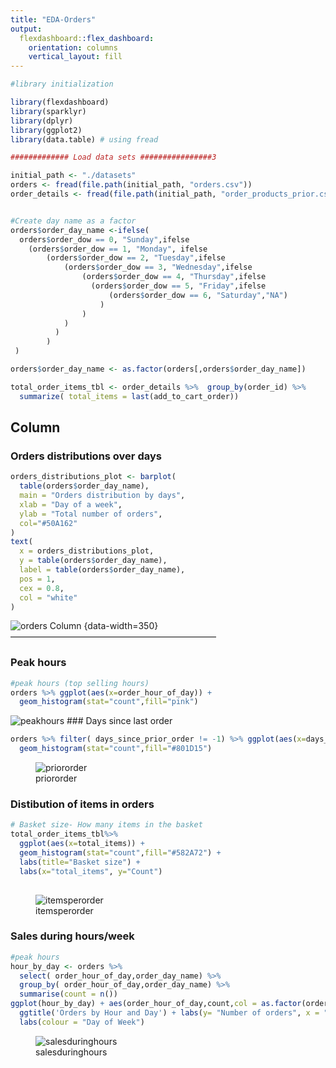 ```yaml
---
title: "EDA-Orders"
output: 
  flexdashboard::flex_dashboard:
    orientation: columns
    vertical_layout: fill
---
```


```r
#library initialization

library(flexdashboard)
library(sparklyr)
library(dplyr)
library(ggplot2)
library(data.table) # using fread

############# Load data sets ################3

initial_path <- "./datasets"
orders <- fread(file.path(initial_path, "orders.csv"))
order_details <- fread(file.path(initial_path, "order_products_prior.csv"))


#Create day name as a factor
orders$order_day_name <-ifelse(
  orders$order_dow == 0, "Sunday",ifelse 
    (orders$order_dow == 1, "Monday", ifelse
        (orders$order_dow == 2, "Tuesday",ifelse
            (orders$order_dow == 3, "Wednesday",ifelse
                (orders$order_dow == 4, "Thursday",ifelse
                  (orders$order_dow == 5, "Friday",ifelse
                      (orders$order_dow == 6, "Saturday","NA")
                    )
                )
            )
          )
        )
 )

orders$order_day_name <- as.factor(orders[,orders$order_day_name])

total_order_items_tbl <- order_details %>%  group_by(order_id) %>% 
  summarize( total_items = last(add_to_cart_order))

```

Column {data-width=650}
-----------------------------------------------------------------------

### Orders distributions over days

```r
orders_distributions_plot <- barplot(
  table(orders$order_day_name),
  main = "Orders distribution by days",
  xlab = "Day of a week",
  ylab = "Total number of orders",
  col="#50A162"
)
text(
  x = orders_distributions_plot,
  y = table(orders$order_day_name),
  label = table(orders$order_day_name),
  pos = 1,
  cex = 0.8,
  col = "white"
)

```
![orders](https://user-images.githubusercontent.com/5450393/28970848-e22ce474-7921-11e7-8784-33f2ebd28907.png)
Column {data-width=350}
-----------------------------------------------------------------------

### Peak hours

```r
#peak hours (top selling hours)
orders %>% ggplot(aes(x=order_hour_of_day)) + 
  geom_histogram(stat="count",fill="pink")

```
![peakhours](https://user-images.githubusercontent.com/5450393/28970698-66765630-7921-11e7-9ff1-51bcc3801dc2.png)
### Days since last order

```r
orders %>% filter( days_since_prior_order != -1) %>% ggplot(aes(x=days_since_prior_order),y=n) + 
  geom_histogram(stat="count",fill="#801D15")

```
![priororder](https://user-images.githubusercontent.com/5450393/28970696-667416fe-7921-11e7-8ded-3abff874eb25.png)

### Distibution of items in orders

```r

# Basket size- How many items in the basket
total_order_items_tbl%>%
  ggplot(aes(x=total_items)) + 
  geom_histogram(stat="count",fill="#582A72") +
  labs(title="Basket size") +
  labs(x="total_items", y="Count") 
   

```
![itemsperorder](https://user-images.githubusercontent.com/5450393/28970695-664ff77e-7921-11e7-8d79-7b97e07ba6f4.png)

### Sales during hours/week

```r

#peak hours 
hour_by_day <- orders %>% 
  select( order_hour_of_day,order_day_name) %>%
  group_by( order_hour_of_day,order_day_name) %>%
  summarise(count = n())
ggplot(hour_by_day) + aes(order_hour_of_day,count,col = as.factor(order_day_name)) + geom_line() + 
  ggtitle('Orders by Hour and Day') + labs(y= "Number of orders", x = "Hours") +
  labs(colour = "Day of Week")

```
![salesduringhours](https://user-images.githubusercontent.com/5450393/28970697-66755dfc-7921-11e7-906a-16dc598ac5c7.png)

